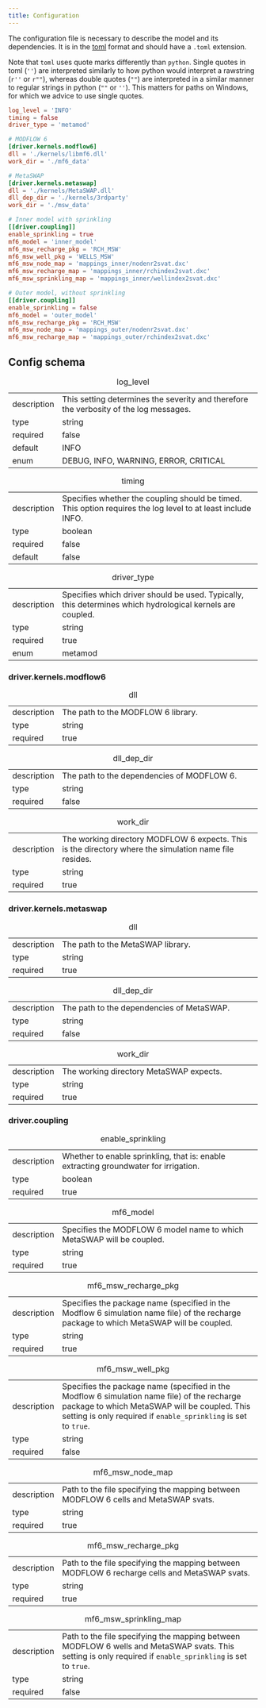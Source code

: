 ```yaml
---
title: Configuration
---
```


The configuration file is necessary to describe the model and its dependencies.
It is in the [toml](https://toml.io/en/) format and should have a `.toml`
extension.

Note that `toml` uses quote marks differently than `python`. Single quotes in toml (`''`) are interpreted similarly to how python would interpret a rawstring (`r''` or `r""`), whereas double quotes (`""`) are interpreted in a similar manner to regular strings in python (`""` or `''`). This matters for paths on Windows, for which we advice to use single quotes.

```toml
log_level = 'INFO'
timing = false
driver_type = 'metamod'

# MODFLOW 6
[driver.kernels.modflow6]
dll = './kernels/libmf6.dll'
work_dir = './mf6_data'

# MetaSWAP
[driver.kernels.metaswap]
dll = './kernels/MetaSWAP.dll'
dll_dep_dir = './kernels/3rdparty'
work_dir = './msw_data'

# Inner model with sprinkling
[[driver.coupling]]
enable_sprinkling = true
mf6_model = 'inner_model'
mf6_msw_recharge_pkg = 'RCH_MSW'
mf6_msw_well_pkg = 'WELLS_MSW'
mf6_msw_node_map = 'mappings_inner/nodenr2svat.dxc'
mf6_msw_recharge_map = 'mappings_inner/rchindex2svat.dxc'
mf6_msw_sprinkling_map = 'mappings_inner/wellindex2svat.dxc'

# Outer model, without sprinkling
[[driver.coupling]]
enable_sprinkling = false
mf6_model = 'outer_model'
mf6_msw_recharge_pkg = 'RCH_MSW'
mf6_msw_node_map = 'mappings_outer/nodenr2svat.dxc'
mf6_msw_recharge_map = 'mappings_outer/rchindex2svat.dxc'
```


## Config schema


|               |                                                                                                                      |
|---------------|----------------------------------------------------------------------------------------------------------------------|
| description   | This setting determines the severity and therefore the verbosity of the log messages.                                 |
| type          | string                                                                                                               |
| required      | false                                                                                                                |
| default       | INFO                                                                                                                 |
| enum          | DEBUG, INFO, WARNING, ERROR, CRITICAL                                                                                 |
: log_level

|               |                                                                                                                      |
|---------------|----------------------------------------------------------------------------------------------------------------------|
| description   | Specifies whether the coupling should be timed. This option requires the log level to at least include INFO.          |
| type          | boolean                                                                                                              |
| required      | false                                                                                                                |
| default       | false                                                                                                                |
: timing

|               |                                                                                                                      |
|---------------|----------------------------------------------------------------------------------------------------------------------|
| description   | Specifies which driver should be used. Typically, this determines which hydrological kernels are coupled.            |
| type          | string                                                                                                               |
| required      | true                                                                                                                 |
| enum          | metamod                                                                                                              |
: driver_type

### driver.kernels.modflow6

|               |                                                                                                                      |
|---------------|----------------------------------------------------------------------------------------------------------------------|
| description   | The path to the MODFLOW 6 library.                                                                                   |
| type          | string                                                                                                               |
| required      | true                                                                                                                 |
: dll

|               |                                                                                                                      |
|---------------|----------------------------------------------------------------------------------------------------------------------|
| description   | The path to the dependencies of MODFLOW 6.                                                                            |
| type          | string                                                                                                               |
| required      | false                                                                                                                |
: dll_dep_dir

|               |                                                                                                                      |
|---------------|----------------------------------------------------------------------------------------------------------------------|
| description   | The working directory MODFLOW 6 expects. This is the directory where the simulation name file resides.               |
| type          | string                                                                                                               |
| required      | true                                                                                                                 |
: work_dir

### driver.kernels.metaswap

|               |                                                                                                                      |
|---------------|----------------------------------------------------------------------------------------------------------------------|
| description   | The path to the MetaSWAP library.                                                                                     |
| type          | string                                                                                                               |
| required      | true                                                                                                                 |
: dll

|               |                                                                                                                      |
|---------------|----------------------------------------------------------------------------------------------------------------------|
| description   | The path to the dependencies of MetaSWAP.                                                                              |
| type          | string                                                                                                               |
| required      | false                                                                                                                |
: dll_dep_dir

|               |                                                                                                                      |
|---------------|----------------------------------------------------------------------------------------------------------------------|
| description   | The working directory MetaSWAP expects.                                                                                |
| type          | string                                                                                                               |
| required      | true                                                                                                                 |
: work_dir

### driver.coupling

|               |                                                                                                                      |
|---------------|----------------------------------------------------------------------------------------------------------------------|
| description   | Whether to enable sprinkling, that is: enable extracting groundwater for irrigation.                                   |
| type          | boolean                                                                                                              |
| required      | true                                                                                                                 |
: enable_sprinkling

|               |                                                                                                                      |
|---------------|----------------------------------------------------------------------------------------------------------------------|
| description   | Specifies the MODFLOW 6 model name to which MetaSWAP will be coupled.                                                  |
| type          | string                                                                                                               |
| required      | true                                                                                                                 |
: mf6_model

|               |                                                                                                                      |
|---------------|----------------------------------------------------------------------------------------------------------------------|
| description   | Specifies the package name (specified in the Modflow 6 simulation name file) of the recharge package to which MetaSWAP will be coupled. |
| type          | string                                                                                                               |
| required      | true                                                                                                                 |
: mf6_msw_recharge_pkg

|               |                                                                                                                      |
|---------------|----------------------------------------------------------------------------------------------------------------------|
| description   | Specifies the package name (specified in the Modflow 6 simulation name file) of the recharge package to which MetaSWAP will be coupled. This setting is only required if `enable_sprinkling` is set to `true`. |
| type          | string                                                                                                               |
| required      | false                                                                                                                |
: mf6_msw_well_pkg

|               |                                                                                                                      |
|---------------|----------------------------------------------------------------------------------------------------------------------|
| description   | Path to the file specifying the mapping between MODFLOW 6 cells and MetaSWAP svats.                                   |
| type          | string                                                                                                               |
| required      | true                                                                                                                 |
: mf6_msw_node_map

|               |                                                                                                                      |
|---------------|----------------------------------------------------------------------------------------------------------------------|
| description   | Path to the file specifying the mapping between MODFLOW 6 recharge cells and MetaSWAP svats.                          |
| type          | string                                                                                                               |
| required      | true                                                                                                                 |
: mf6_msw_recharge_pkg

|               |                                                                                                                      |
|---------------|----------------------------------------------------------------------------------------------------------------------|
| description   | Path to the file specifying the mapping between MODFLOW 6 wells and MetaSWAP svats. This setting is only required if `enable_sprinkling` is set to `true`. |
| type          | string                                                                                                               |
| required      | false                                                                                                                |
: mf6_msw_sprinkling_map